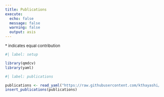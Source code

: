 ```yaml
---
title: Publications
execute: 
  echo: false
  message: false
  warning: false
  output: asis
---
```


::: {style="font-size:small;"}
\* indicates equal contribution
:::

```r
#| label: setup

library(qmdcv)
library(yaml)
```

```r
#| label: publications

publications <- read_yaml("https://raw.githubusercontent.com/kthayashi/cv/refs/heads/main/content/publications.yml")
insert_publications(publications)
```
